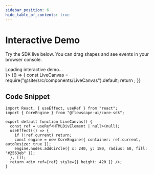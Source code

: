 ```yaml
---
sidebar_position: 6
hide_table_of_contents: true
---
```


# Interactive Demo

Try the SDK live below. You can drag shapes and see events in your browser console.


<div className="interactive-demo-container">
  <BrowserOnly fallback={<div>Loading interactive demo…</div>}>
    {() => {
      const LiveCanvas = require("@site/src/components/LiveCanvas").default;
      return <LiveCanvas />;
    }}
  </BrowserOnly>
</div>

## Code Snippet

```tsx title="LiveCanvas.tsx"
import React, { useEffect, useRef } from "react";
import { CoreEngine } from "@flowscape-ui/core-sdk";

export default function LiveCanvas() {
  const ref = useRef<HTMLDivElement | null>(null);
  useEffect(() => {
    if (!ref.current) return;
    const engine = new CoreEngine({ container: ref.current, autoResize: true });
    engine.nodes.addCircle({ x: 240, y: 180, radius: 60, fill: "#2563eb" });
  }, []);
  return <div ref={ref} style={{ height: 420 }} />;
}
```
